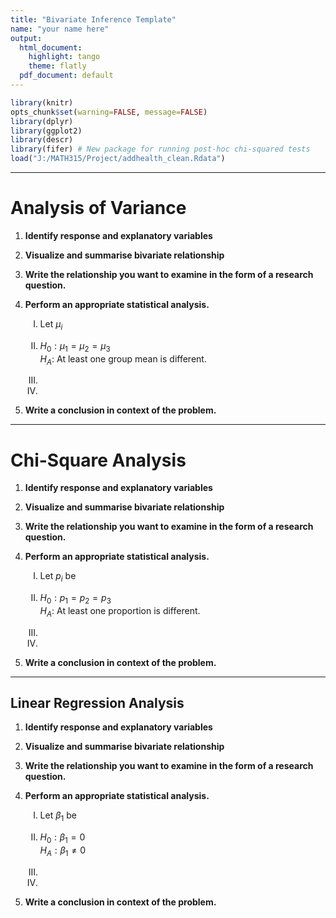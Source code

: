 ```yaml
---
title: "Bivariate Inference Template"
name: "your name here"
output:
  html_document:
    highlight: tango
    theme: flatly
  pdf_document: default
---
```


```r
library(knitr)
opts_chunk$set(warning=FALSE, message=FALSE) 
library(dplyr)
library(ggplot2)
library(descr)
library(fifer) # New package for running post-hoc chi-squared tests
load("J:/MATH315/Project/addhealth_clean.Rdata")
```

----

# Analysis of Variance


1. **Identify response and explanatory variables**


2. **Visualize and summarise bivariate relationship** 


3. **Write the relationship you want to examine in the form of a research question.**


4. **Perform an appropriate statistical analysis.**
 
    I. 
Let $\mu_{i}$ 

    II. 
$H_{0}: \mu_{1} = \mu_{2} = \mu_{3}$   
$H_{A}:$ At least one group mean is different. 


    III. 


    IV. 


5. **Write a conclusion in context of the problem.**


---- 
 
# Chi-Square Analysis

1. **Identify response and explanatory variables**


2. **Visualize and summarise bivariate relationship** 


3. **Write the relationship you want to examine in the form of a research question.**


4. **Perform an appropriate statistical analysis.**
 
    I. 
Let $p_{i}$ be 

    II. 
$H_{0}: p_{1} = p_{2} = p_{3}$   
$H_{A}:$ At least one proportion is different. 


    III. 


    IV. 


5. **Write a conclusion in context of the problem.**


---- 
 
## Linear Regression Analysis



1. **Identify response and explanatory variables**


2. **Visualize and summarise bivariate relationship** 


3. **Write the relationship you want to examine in the form of a research question.**


4. **Perform an appropriate statistical analysis.**
 
    I. 
Let $\beta_{1}$ be 

    II. 
$H_{0}: \beta_{1} = 0$   
$H_{A}: \beta_{1} \neq 0$   


    III. 


    IV. 


5. **Write a conclusion in context of the problem.**

